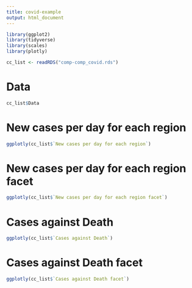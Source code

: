```yaml
---
title: covid-example
output: html_document
---
```


```r
library(ggplot2)
library(tidyverse)
library(scales)
library(plotly)

cc_list <- readRDS("comp-comp_covid.rds")
```

# Data

```r
cc_list$Data
```

# New cases per day for each region

```r
ggplotly(cc_list$`New cases per day for each region`)
```

# New cases per day for each region facet

```r
ggplotly(cc_list$`New cases per day for each region facet`)
```

# Cases against Death

```r
ggplotly(cc_list$`Cases against Death`)
```

# Cases against Death facet

```r
ggplotly(cc_list$`Cases against Death facet`)
```
